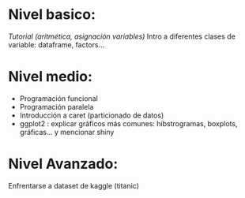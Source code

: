 # Nivel basico:
*Tutorial (aritmética, asignación variables)
* Intro a diferentes clases de variable: dataframe, factors... 

# Nivel medio:
* Programación funcional
* Programación paralela
* Introducción a caret (particionado de datos)
* ggplot2 : explicar gráficos más comunes: hibstrogramas, boxplots, gráficas... y mencionar shiny

# Nivel Avanzado:
Enfrentarse a dataset de kaggle (titanic)
